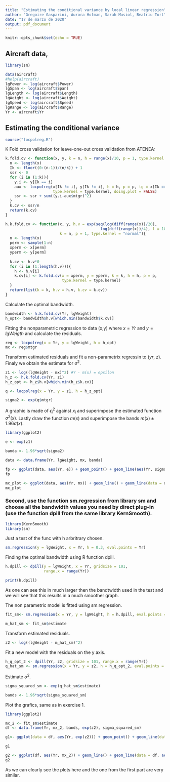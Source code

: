 ```yaml
---
title: "Estimating the conditional variance by local linear regression"
author: "Gregoire Gasparini, Aurora Hofman, Sarah Musiol, Beatriu Tort"
date: "17 de marzo de 2020"
output: pdf_document
---
```


```r
knitr::opts_chunk$set(echo = TRUE)
```

## Aircraft data, 

```r
library(sm)

data(aircraft)
#help(aircraft)
lgPower <- log(aircraft$Power)
lgSpan <- log(aircraft$Span)
lgLength <- log(aircraft$Length)
lgWeight <- log(aircraft$Weight)
lgSpeed <- log(aircraft$Speed)
lgRange <- log(aircraft$Range)
Yr <- aircraft$Yr
```

## Estimating the conditional variance

```r
source("locpolreg.R")
```

K Fold cross validation for leave-one-out cross validation from ATENEA:

```r
k.fold.cv <- function(x, y, k = n, h = range(x)/10, p = 1, type.kernel = "normal"){
  n <- length(x)
  Ik <- floor((0:(n-1))/(n/k)) + 1
  ssr <- 0
  for (i in (1:k)){
    y.i <- y[Ik == i]
    aux <- locpolreg(x[Ik != i], y[Ik != i], h = h, p = p, tg = x[Ik == i],
                     type.kernel = type.kernel, doing.plot = FALSE)
    ssr <- ssr + sum((y.i-aux$mtgr)^2)
  }
  k.cv <- ssr/n
  return(k.cv)
}

h.k.fold.cv <- function(x, y, h.v = exp(seq(log(diff(range(x))/20),
                                          log(diff(range(x))/4), l = 10)), 
                        k = n, p = 1, type.kernel = "normal"){
  n <- length(x)
  perm <- sample(1:n)
  xperm <- x[perm]
  yperm <- y[perm]
  
  k.cv <- h.v*0
  for (i in (1:length(h.v))){
    h <- h.v[i]
    k.cv[i] <- k.fold.cv(x = xperm, y = yperm, k = k, h = h, p = p,
                         type.kernel = type.kernel)
  }
  return(list(k = k, h.v = h.v, k.cv = k.cv))
}
```

Calculate the optimal bandwidth. 

```r
bandwidth <- h.k.fold.cv(Yr, lgWeight) 
h_opt<- bandwidth$h.v[which.min(bandwidth$k.cv)]
```

Fitting the nonparametric regression to data (x,y) where $x = Yr$ and $y = lgWeigth$ and calculate the residuals. 

```r
reg <- locpolreg(x = Yr, y = lgWeight, h = h_opt) 
mx <- reg$mtgr
```

Transform estimated residuals and fit a non-parametrix regressin to ($yr$, $z$). Finaly we obtain the estimate for $\sigma^2$.

```r
z1 <- log((lgWeight - mx)^2) #Y - m(x) = epsilon
h_z <- h.k.fold.cv(Yr, z1) 
h_z_opt <- h_z$h.v[which.min(h_z$k.cv)]

q <- locpolreg(x = Yr, y = z1, h = h_z_opt)

sigma2 <- exp(q$mtgr)
```

A graphic is made of $\epsilon^2_i$ against $x_i$ and superimpose the estimated function $\sigma^2(x)$. Lastly draw the function $m(x)$ and superimpose the bands $m(x) \pm 1.96\sigma(x)$.

```r
library(ggplot2)

e <- exp(z1)

banda <- 1.96*sqrt(sigma2)

data <- data.frame(Yr, lgWeight, mx, banda)

fp <- ggplot(data, aes(Yr, e)) + geom_point() + geom_line(aes(Yr, sigma2), colour = 'red')
fp

mx_plot <- ggplot(data, aes(Yr, mx)) + geom_line() + geom_line(data = data, aes(Yr, mx + banda), colour = 'red', linetype = "dashed")+ geom_line(data = data, aes(Yr, mx - banda), colour = 'red', linetype = "dashed")
mx_plot

```


### Second, use the function sm.regression from library sm and choose all the bandwidth values you need by direct plug-in (use the function dpill from the same library KernSmooth).

```r
library(KernSmooth)
library(sm)
```

Just a test of the func with h arbritrary chosen.

```r
sm.regression(y = lgWeight, x = Yr, h = 0.3, eval.points = Yr)
```

Finding the optimal bandwidth using R function dpill. 

```r
h.dpill <- dpill(y = lgWeight, x = Yr, gridsize = 101,
                 range.x = range(Yr))

print(h.dpill)
```

As one can see this in much larger then the bandtwidth used in the test and we will see that this results in a much smoother graph. 

The non parametric model is fitted using sm.regression. 

```r
fit_sm<- sm.regression(x = Yr, y = lgWeight, h = h.dpill, eval.points = Yr)
```

```r
m_hat_sm <- fit_sm$estimate
```

Transform estimated residuals.

```r
z2 <- log((lgWeight - m_hat_sm)^2)
```

Fit a new model with the residuals on the y axis. 

```r

h_q_opt_2 <- dpill(Yr, z2, gridsize = 101, range.x = range(Yr))
q_hat_sm <- sm.regression(x = Yr, y = z2, h = h_q_opt_2, eval.points = Yr)

```

Estimate $\sigma^2$.

```r
sigma_squared_sm <- exp(q_hat_sm$estimate)
```

```r
bands <- 1.96*sqrt(sigma_squared_sm)
```

Plot the grafics, same as in exercise 1.

```r
library(ggplot2)

mx_2 <- fit_sm$estimate
df <- data.frame(Yr, mx_2, bands, exp(z2), sigma_squared_sm)

g1<- ggplot(data = df, aes(Yr, exp(z2))) + geom_point() + geom_line(data = df, aes(Yr, sigma_squared_sm), color = "blue")

g1

g2 <- ggplot(df, aes(Yr, mx_2)) + geom_line() + geom_line(data = df, aes(Yr, mx_2 + bands), colour = 'red', linetype = "dashed") + geom_line(data = df, aes(Yr, mx_2 - bands), colour = 'red', linetype = "dashed")
g2
```

As we can clearly see the plots here and the one from the first part are very similar. 
